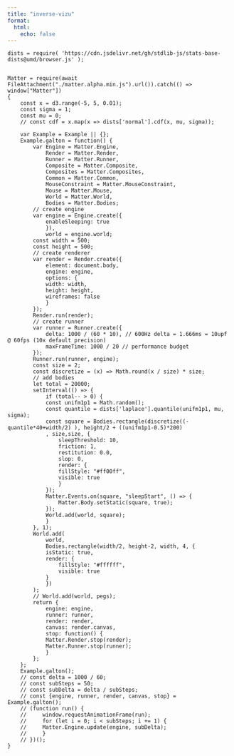 ```yaml
---
title: "inverse-vizu"
format:
  html:
    echo: false
---
```



<!-- https://observablehq.com/@triptych/getting-started-with-matter-js -->

```ojs
dists = require( 'https://cdn.jsdelivr.net/gh/stdlib-js/stats-base-dists@umd/browser.js' );


Matter = require(await FileAttachment("./matter.alpha.min.js").url()).catch(() => window["Matter"])
{
    const x = d3.range(-5, 5, 0.01);
    const sigma = 1;
    const mu = 0;
    // const cdf = x.map(x => dists['normal'].cdf(x, mu, sigma));

    var Example = Example || {};
    Example.galton = function() {
        var Engine = Matter.Engine,
            Render = Matter.Render,
            Runner = Matter.Runner,
            Composite = Matter.Composite,
            Composites = Matter.Composites,
            Common = Matter.Common,
            MouseConstraint = Matter.MouseConstraint,
            Mouse = Matter.Mouse,
            World = Matter.World,
            Bodies = Matter.Bodies;
        // create engine
        var engine = Engine.create({
            enableSleeping: true
            }),
            world = engine.world;
        const width = 500;
        const height = 500;
        // create renderer
        var render = Render.create({
            element: document.body,
            engine: engine,
            options: {
            width: width,
            height: height,
            wireframes: false
            }
        });
        Render.run(render);
        // create runner
        var runner = Runner.create({
            delta: 1000 / (60 * 10), // 600Hz delta = 1.666ms = 10upf @ 60fps (10x default precision)
            maxFrameTime: 1000 / 20 // performance budget
        });
        Runner.run(runner, engine);
        const size = 2;
        const discretize = (x) => Math.round(x / size) * size;
        // add bodies
        let total = 20000;
        setInterval(() => {
            if (total-- > 0) {
            const unifm1p1 = Math.random();
            const quantile = dists['laplace'].quantile(unifm1p1, mu, sigma);
            const square = Bodies.rectangle(discretize((-quantile*40+width/2) ), height/2 + ((unifm1p1-0.5)*200)
            , size,size, {
                sleepThreshold: 10,
                friction: 1,
                restitution: 0.0,
                slop: 0,
                render: {
                fillStyle: "#ff00ff",
                visible: true
                }
            });
            Matter.Events.on(square, "sleepStart", () => {
                Matter.Body.setStatic(square, true);
            });
            World.add(world, square);
            }
        }, 1);
        World.add(
            world,
            Bodies.rectangle(width/2, height-2, width, 4, {
            isStatic: true,
            render: {
                fillStyle: "#ffffff",
                visible: true
            }
            })
        );
        // World.add(world, pegs);
        return {
            engine: engine,
            runner: runner,
            render: render,
            canvas: render.canvas,
            stop: function() {
            Matter.Render.stop(render);
            Matter.Runner.stop(runner);
            }
        };
    };
    Example.galton();
    // const delta = 1000 / 60;
    // const subSteps = 50;
    // const subDelta = delta / subSteps;
    // const {engine, runner, render, canvas, stop} = Example.galton();
    // (function run() {
    //     window.requestAnimationFrame(run);
    //     for (let i = 0; i < subSteps; i += 1) {
    //     Matter.Engine.update(engine, subDelta);
    //     }
    // })();
}
```
